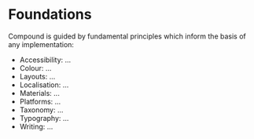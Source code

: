 
<Meta title="Foundations/: Overview" />

# Foundations

Compound is guided by fundamental principles which inform the basis of any implementation:

* Accessibility: ...  
* Colour: ...
* Layouts: ...
* Localisation: ...
* Materials: ...
* Platforms: ... 
* Taxonomy: ...
* Typography: ...
* Writing: ...